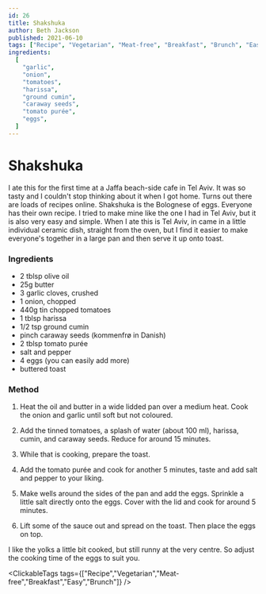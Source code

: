 ```yaml
---
id: 26
title: Shakshuka
author: Beth Jackson
published: 2021-06-10
tags: ["Recipe", "Vegetarian", "Meat-free", "Breakfast", "Brunch", "Easy"]
ingredients:
  [
    "garlic",
    "onion",
    "tomatoes",
    "harissa",
    "ground cumin",
    "caraway seeds",
    "tomato purée",
    "eggs",
  ]
---
```


# Shakshuka

<BlogTextWrapper>

I ate this for the first time at a Jaffa beach-side cafe in Tel Aviv. It was so tasty and I couldn't stop thinking about it when I got home. Turns out there are loads of recipes online. Shakshuka is the Bolognese of eggs. Everyone has their own recipe. I tried to make mine like the one I had in Tel Aviv, but it is also very easy and simple. When I ate this is Tel Aviv, in came in a little individual ceramic dish, straight from the oven, but I find it easier to make everyone's together in a large pan and then serve it up onto toast.

</BlogTextWrapper>

<BlogTextWrapper>

### Ingredients

- 2 tblsp olive oil
- 25g butter
- 3 garlic cloves, crushed
- 1 onion, chopped
- 440g tin chopped tomatoes
- 1 tblsp harissa
- 1/2 tsp ground cumin
- pinch caraway seeds (kommenfrø in Danish)
- 2 tblsp tomato purée
- salt and pepper
- 4 eggs (you can easily add more)
- buttered toast

</BlogTextWrapper>

<BlogTextWrapper>

### Method

1. Heat the oil and butter in a wide lidded pan over a medium heat. Cook the onion and garlic until soft but not coloured.

<Timer inputHours={0} inputMinutes={10} inputSeconds={0} />

2. Add the tinned tomatoes, a splash of water (about 100 ml), harissa, cumin, and caraway seeds. Reduce for around 15 minutes.

<Timer inputHours={0} inputMinutes={15} inputSeconds={0} />

3. While that is cooking, prepare the toast.

4. Add the tomato purée and cook for another 5 minutes, taste and add salt and pepper to your liking.

<Timer inputHours={0} inputMinutes={5} inputSeconds={0} />

5. Make wells around the sides of the pan and add the eggs. Sprinkle a little salt directly onto the eggs. Cover with the lid and cook for around 5 minutes.

<Timer inputHours={0} inputMinutes={5} inputSeconds={0} />

6. Lift some of the sauce out and spread on the toast. Then place the eggs on top.

I like the yolks a little bit cooked, but still runny at the very centre. So adjust the cooking time of the eggs to suit you.

</BlogTextWrapper>

<ClickableTags tags={["Recipe","Vegetarian","Meat-free","Breakfast","Easy","Brunch"]} />
